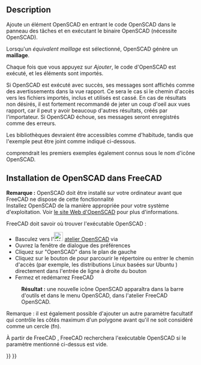 <languages/>

{{Docnav/fr
|[[OpenSCAD_ExplodeGroup/fr|Dégrouper]]
|[[OpenSCAD_MeshBoolean/fr|Maillage puis opération booléenne]]
|[[OpenSCAD_Workbench/fr|Atelier OpenSCAD]]
|IconL=OpenSCAD_ExplodeGroup.svg
|IconR=OpenSCAD_MeshBoolean.svg
|IconC=Workbench_OpenSCAD.svg
}}

{{GuiCommand/fr
|Name=OpenSCAD_AddOpenSCADElement
|Name/fr=OpenSCAD Ajouter un élément OpenSCAD
|MenuLocation=OpenSCAD → Ajouter un élément OpenSCAD
|Workbenches=[[OpenSCAD_Workbench/fr|OpenSCAD]]
}}

==Description==

Ajoute un élément OpenSCAD en entrant le code OpenSCAD dans le panneau des tâches et en exécutant le binaire OpenSCAD (nécessite OpenSCAD). 

Lorsqu'un ''équivalent maillage'' est sélectionné, OpenSCAD génère un '''maillage'''. 

Chaque fois que vous appuyez sur ''Ajouter'', le code d'OpenSCAD est exécuté, et les éléments sont importés.

Si OpenSCAD est exécuté avec succès, ses messages sont affichés comme des avertissements dans la vue rapport. Ce sera le cas si le chemin d'accès vers les fichiers importés, inclus et utilisés est cassé. En cas de résultats non désirés, il est fortement recommandé de jeter un coup d'oeil aux vues rapport, car il peut y avoir beaucoup d'autres résultats, créés par l'importateur. Si OpenSCAD échoue, ses messages seront enregistrés comme des erreurs.

Les bibliothèques devraient être accessibles comme d'habitude, tandis que l'exemple peut être joint comme indiqué ci-dessous.

{{Code|code=
include <../examples/example001.scad>;
}}

comprendrait les premiers exemples également connus sous le nom d'icône OpenSCAD.

<span id="Setup_OpenSCAD_within_FreeCAD"></span>
==Installation de OpenSCAD dans FreeCAD==

'''Remarque :''' OpenSCAD doit être installé sur votre ordinateur avant que FreeCAD ne dispose de cette fonctionnalité <br/>
Installez OpenSCAD de la manière appropriée pour votre système d'exploitation. Voir [https://www.openscad.org/ le site Web d'OpenSCAD] pour plus d'informations.

FreeCAD doit savoir où trouver l'exécutable OpenSCAD :
* Basculez vers l'[[Image:Workbench_OpenSCAD.svg|24px]] [[OpenSCAD_Workbench/fr|atelier OpenSCAD]] via {{MenuCommand|Menu des ateliers → OpenSCAD}}
* Ouvrez la fenêtre de dialogue des préférences {{MenuCommand|Édition → Préférences}}
* Cliquez sur "OpenSCAD" dans le plan de gauche
* Cliquez sur le bouton {{Button|...}} de {{MenuCommand|Réglages généraux → Réglages généraux de OpenSCAD → Exécutable OpenSCAD}} pour parcourir le répertoire ou entrer le chemin d'accès (par exemple, les distributions Linux basées sur Ubuntu {{incode|/usr/bin/openscad}}) directement dans l'entrée de ligne à droite du bouton
* Fermez et redémarrez FreeCAD
:'''Résultat :''' une nouvelle icône OpenSCAD apparaîtra dans la barre d'outils et dans le menu OpenSCAD, dans l'atelier FreeCAD OpenSCAD.

Remarque : il est également possible d'ajouter un autre paramètre facultatif qui contrôle les côtés maximum d'un polygone avant qu'il ne soit considéré comme un cercle (fn).

À partir de FreeCAD {{VersionPlus/fr|0.14}}, FreeCAD recherchera l'exécutable OpenSCAD si le paramètre mentionné ci-dessus est vide.    


{{Docnav/fr
|[[OpenSCAD_ExplodeGroup/fr|Dégrouper]]
|[[OpenSCAD_MeshBoolean/fr|Maillage puis opération booléenne]]
|[[OpenSCAD_Workbench/fr|Atelier OpenSCAD]]
|IconL=OpenSCAD_ExplodeGroup.svg
|IconR=OpenSCAD_MeshBoolean.svg
|IconC=Workbench_OpenSCAD.svg
}}

{{OpenSCAD_Tools_navi{{#translation:}}}}
{{Userdocnavi{{#translation:}}}}
